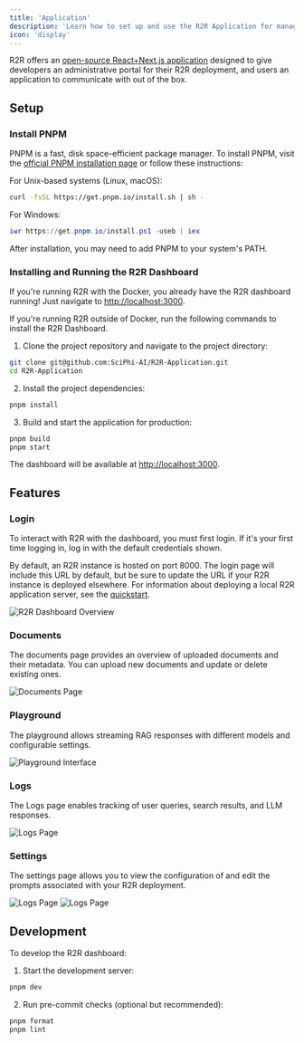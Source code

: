 ```yaml
---
title: 'Application'
description: 'Learn how to set up and use the R2R Application for managing your instance.'
icon: 'display'
---
```


R2R offers an [open-source React+Next.js application](https://github.com/SciPhi-AI/R2R-Application) designed to give developers an administrative portal for their R2R deployment, and users an application to communicate with out of the box.

## Setup

### Install PNPM

PNPM is a fast, disk space-efficient package manager. To install PNPM, visit the [official PNPM installation page](https://pnpm.io/installation) or follow these instructions:

<AccordionGroup>

<Accordion icon="terminal" title="PNPM Installation">
For Unix-based systems (Linux, macOS):

```bash
curl -fsSL https://get.pnpm.io/install.sh | sh -
```

For Windows:

```powershell
iwr https://get.pnpm.io/install.ps1 -useb | iex
```

After installation, you may need to add PNPM to your system's PATH.
</Accordion>

</AccordionGroup>

### Installing and Running the R2R Dashboard

If you're running R2R with the Docker, you already have the R2R dashboard running! Just navigate to [http://localhost:3000](http://localhost:3000).

If you're running R2R outside of Docker, run the following commands to install the R2R Dashboard.

1. Clone the project repository and navigate to the project directory:

```bash
git clone git@github.com:SciPhi-AI/R2R-Application.git
cd R2R-Application
```

2. Install the project dependencies:

```bash
pnpm install
```

3. Build and start the application for production:

```bash
pnpm build
pnpm start
```

The dashboard will be available at [http://localhost:3000](http://localhost:3000).

## Features

### Login

To interact with R2R with the dashboard, you must first login. If it's your first time logging in, log in with the default credentials shown.

By default, an R2R instance is hosted on port 8000. The login page will include this URL by default, but be sure to update the URL if your R2R instance is deployed elsewhere. For information about deploying a local R2R application server, see the [quickstart](/documentation/quickstart).

![R2R Dashboard Overview](/images/login.png)

### Documents

The documents page provides an overview of uploaded documents and their metadata. You can upload new documents and update or delete existing ones.

![Documents Page](/images/oss_dashboard_documents.png)

### Playground

The playground allows streaming RAG responses with different models and configurable settings.

![Playground Interface](/images/playground.png)

### Logs

The Logs page enables tracking of user queries, search results, and LLM responses.

![Logs Page](/images/logs.png)

### Settings

The settings page allows you to view the configuration of and edit the prompts associated with your R2R deployment.

![Logs Page](/images/settings_config.png)
![Logs Page](/images/settings_prompts.png)

## Development

To develop the R2R dashboard:

1. Start the development server:

```bash
pnpm dev
```

2. Run pre-commit checks (optional but recommended):

```bash
pnpm format
pnpm lint
```